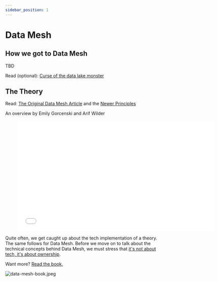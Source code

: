 ```yaml
---
sidebar_position: 1
---
```

# Data Mesh

## How we got to Data Mesh
TBD

Read (optional): [Curse of the data lake monster](https://www.thoughtworks.com/insights/blog/curse-data-lake-monster)

## The Theory
Read: [The Original Data Mesh Article](https://martinfowler.com/articles/data-monolith-to-mesh.html) and the [Newer Principles](https://martinfowler.com/articles/data-mesh-principles.html)


<div style={{textAlign: 'center'}}>

An overview by Emily Gorcenski and Arif Wilder

<figure class="video-container">
    <iframe src="//fast.wistia.net/embed/iframe/7uegix6aqe" allowtransparency="true" frameborder="0" scrolling="no" class="wistia_embed" name="wistia_embed" allowfullscreen mozallowfullscreen webkitallowfullscreen oallowfullscreen msallowfullscreen width="620" height="349"></iframe>

</figure>

</div>


Quite often, we get caught up about the tech implementation of a theory. The same follows for Data Mesh. Before we move on to talk about the technical concepts behind Data Mesh, we must stress that [it's not about tech, it's about ownership](https://www.thoughtworks.com/en-in/insights/blog/data-mesh-its-not-about-tech-its-about-ownership-and-communication).

<div style={{textAlign: 'center'}}>

Want more? [Read the book.](https://www.oreilly.com/library/view/data-mesh/9781492092384/)

![data-mesh-book.jpeg](./assets/data-mesh-book.jpeg)

</div>